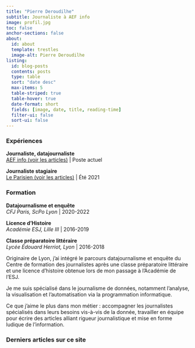 ```yaml
---
title: "Pierre Deroudilhe"
subtitle: Journaliste à AEF info
image: profil.jpg
toc: false
anchor-sections: false
about:
  id: about
  template: trestles
  image-alt: Pierre Deroudilhe
listing:
  id: blog-posts
  contents: posts
  type: table
  sort: "date desc"
  max-items: 5
  table-striped: true
  table-hover: true
  date-format: short
  fields: [image, date, title, reading-time]
  filter-ui: false
  sort-ui: false
---
```


:::{#about}

### Expériences {.no-margin-top}

**Journaliste, datajournaliste**\
[AEF info (voir les articles)](https://www.google.com/search?q=pierre+deroudilhe+site%3Aaefinfo.fr) | Poste actuel

**Journaliste stagiaire**\
[Le Parisien (voir les articles)](https://www.google.com/search?q=pierre+deroudilhe+site%3Aleparisien.fr) | Été 2021

### Formation

**Datajournalisme et enquête**\
*CFJ Paris, ScPo Lyon* | 2020-2022

**Licence d'Histoire**\
*Académie ESJ, Lille III* | 2016-2019

**Classe préparatoire littéraire**\
*Lycée Édouard Herriot, Lyon* | 2016-2018

:::

Originaire de Lyon, j'ai intégré le parcours datajournalisme et enquête du Centre de formation des journalistes après une classe préparatoire littéraire et une licence d'histoire obtenue lors de mon passage à l'Académie de l'ESJ.

Je me suis spécialisé dans le journalisme de données, notamment l'analyse, la visualisation et l'automatisation via la programmation informatique.

Ce que j'aime le plus dans mon métier : accompagner les journalistes spécialisés dans leurs besoins vis-à-vis de la donnée, travailler en équipe pour écrire des articles alliant rigueur journalistique et mise en forme ludique de l'information.

### Derniers articles sur ce site

:::{#blog-posts}
:::

